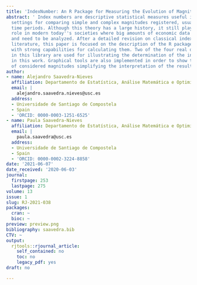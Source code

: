 ```yaml
---
title: 'IndexNumber: An R Package for Measuring the Evolution of Magnitudes'
abstract: ' Index numbers are descriptive statistical measures useful in economic
  settings for comparing simple and complex magnitudes registered, usually in two
  time periods. Although this theory has a large history, it still plays an important
  role in modern today''s societies where big amounts of economic data are available
  and need to be analyzed. After a detailed revision on classical index numbers in
  literature, this paper is focused on the description of the R package [IndexNumber](https://CRAN.R-project.org/package=IndexNumber)
  with strong capabilities for calculating them. Two of the four real data sets contained
  in this library are used for illustrating the determination of the index numbers
  in this work. Graphical tools are also implemented in order to show the time evolution
  of considered magnitudes simplifying the interpretation of the results. '
author:
- name: Alejandro Saavedra-Nieves
  affiliation: Departamento de Estatística, Análise Matemática e Optimización
  email: |
    alejandro.saavedra.nieves@usc.es
  address:
  - Universidade de Santiago de Compostela
  - Spain
  - 'ORCID: 0000-0003-1251-6525'
- name: Paula Saavedra-Nieves
  affiliation: Departamento de Estatística, Análise Matemática e Optimización
  email: |
    paula.saavedra@usc.es
  address:
  - Universidade de Santiago de Compostela
  - Spain
  - 'ORCID: 0000-0002-3224-8858'
date: '2021-06-07'
date_received: '2020-06-03'
journal:
  firstpage: 253
  lastpage: 275
volume: 13
issue: 1
slug: RJ-2021-038
packages:
  cran: ~
  bioc: ~
preview: preview.png
bibliography: saavedra.bib
CTV: ~
output:
  rjtools::rjournal_article:
    self_contained: no
    toc: no
    legacy_pdf: yes
draft: no

---
```

